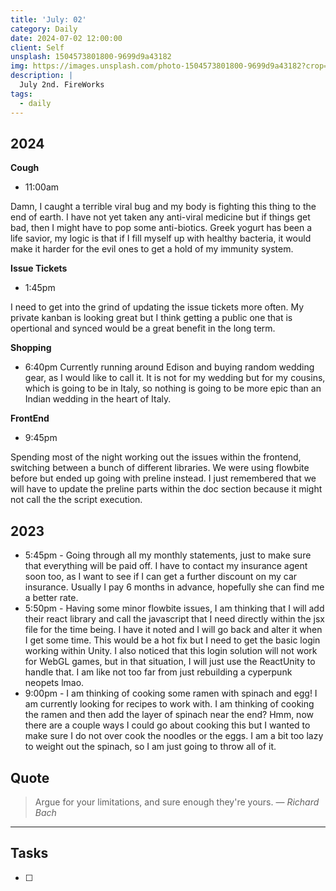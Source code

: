 ```yaml
---
title: 'July: 02'
category: Daily
date: 2024-07-02 12:00:00
client: Self
unsplash: 1504573801800-9699d9a43182
img: https://images.unsplash.com/photo-1504573801800-9699d9a43182?crop=entropy&cs=srgb&fm=jpg&ixid=MnwzNjM5Nzd8MHwxfHJhbmRvbXx8fHx8fHx8fDE2ODE3NDg2ODY&ixlib=rb-4.0.3&q=85
description: |
  July 2nd. FireWorks
tags:
  - daily
---
```



## 2024

**Cough**

- 11:00am

Damn, I caught a terrible viral bug and my body is fighting this thing to the end of earth.
I have not yet taken any anti-viral medicine but if things get bad, then I might have to pop some anti-biotics.
Greek yogurt has been a life savior, my logic is that if I fill myself up with healthy bacteria, it would make it harder for the evil ones to get a hold of my immunity system.

**Issue Tickets**

- 1:45pm

I need to get into the grind of updating the issue tickets more often.
My private kanban is looking great but I think getting a public one that is opertional and synced would be a great benefit in the long term.

**Shopping**

- 6:40pm
Currently running around Edison and buying random wedding gear, as I would like to call it.
It is not for my wedding but for my cousins, which is going to be in Italy, so nothing is going to be more epic than an Indian wedding in the heart of Italy.

**FrontEnd**

- 9:45pm

Spending most of the night working out the issues within the frontend, switching between a bunch of different libraries.
We were using flowbite before but ended up going with preline instead.
I just remembered that we will have to update the preline parts within the doc section because it might not call the the script execution.

<Adsense />

## 2023

- 5:45pm - Going through all my monthly statements, just to make sure that everything will be paid off. I have to contact my insurance agent soon too, as I want to see if I can get a further discount on my car insurance. Usually I pay 6 months in advance, hopefully she can find me a better rate.
- 5:50pm - Having some minor flowbite issues, I am thinking that I will add their react library and call the javascript that I need directly within the jsx file for the time being. I have it noted and I will go back and alter it when I get some time. This would be a hot fix but I need to get the basic login working within Unity. I also noticed that this login solution will not work for WebGL games, but in that situation, I will just use the ReactUnity to handle that. I am like not too far from just rebuilding a cyperpunk neopets lmao.
- 9:00pm - I am thinking of cooking some ramen with spinach and egg! I am currently looking for recipes to work with. I am thinking of cooking the ramen and then add the layer of spinach near the end? Hmm, now there are a couple ways I could go about cooking this but I wanted to make sure I do not over cook the noodles or the eggs. I am a bit too lazy to weight out the spinach, so I am just going to throw all of it.

## Quote

> Argue for your limitations, and sure enough they're yours.
> — <cite>Richard Bach</cite>

---

## Tasks

- [ ]
